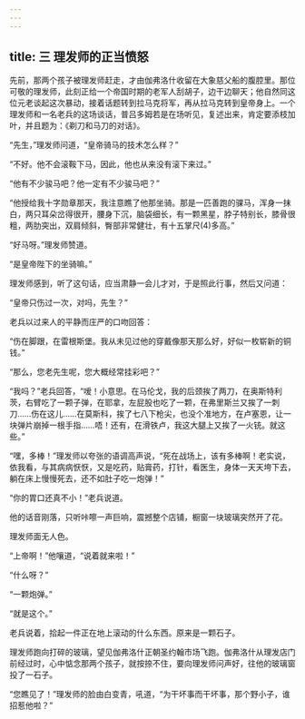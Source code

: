 ```yaml
---
---
---
```

title: 三 理发师的正当愤怒
---





先前，那两个孩子被理发师赶走，才由伽弗洛什收留在大象慈父船的腹腔里。那位可敬的理发师，此刻正给一个帝国时期的老军人刮胡子，边干边聊天；他自然同这位元老谈起这次暴动，接着话题转到拉马克将军，再从拉马克转到皇帝身上。一个理发师和一名老兵的这场谈话，普吕多姆若是在场听见，复述出来，肯定要添枝加叶，并且题为：《剃刀和马刀的对话》。

“先生，”理发师问道，“皇帝骑马的技术怎么样？”

“不好。他不会滚鞍下马，因此，他也从来没有滚下来过。”

“他有不少骏马吧？他一定有不少骏马吧？”

“他授给我十字勋章那天，我注意瞧了他那坐骑。那是一匹善跑的骒马，浑身一抹白，两只耳朵岔得很开，腰身下沉，脑袋细长，有一颗黑星，脖子特别长，膝骨很粗，两肋突出，双肩倾斜，臀部非常健壮，有十五掌尺(4)多高。”

“好马呀。”理发师赞道。

“是皇帝陛下的坐骑嘛。”

理发师感到，听了这句话，应当肃静一会儿才对，于是照此行事，然后又问道：

“皇帝只伤过一次，对吗，先生？”

老兵以过来人的平静而庄严的口吻回答：

“伤在脚跟，在雷根斯堡。我从未见过他的穿戴像那天那么好，好似一枚崭新的铜钱。”

“那么，您老先生呢，您大概经常挂彩吧？”

“我吗？”老兵回答，“嗳！小意思。在马伦戈，我的后颈挨了两刀，在奥斯特利茨，右臂吃了一颗子弹，在耶拿，左屁股也吃了一颗，在弗里斯兰又挨了一刺刀……伤在这儿……在莫斯科，挨了七八下枪尖，也没个准地方，在卢塞恩，让一块弹片崩掉一根手指……唔！还有，在滑铁卢，我这大腿上又挨了一火铳。就这些。”

“嘿，多棒！”理发师以夸张的语调高声说，“死在战场上，该有多棒啊！老实说，依我看，与其病病恹恹，又是吃药，贴膏药，打针，看医生，身体一天天垮下去，躺在床上慢慢死去，还不如肚子吃一炮弹！”

“你的胃口还真不小！”老兵说道。

他的话音刚落，只听咔嚓一声巨响，震撼整个店铺，橱窗一块玻璃突然开了花。

理发师面无人色。

“上帝啊！”他嚷道，“说着就来啦！”

“什么呀？”

“一颗炮弹。”

“就是这个。”

老兵说着，拾起一件正在地上滚动的什么东西。原来是一颗石子。

理发师跑向打碎的玻璃，望见伽弗洛什正朝圣约翰市场飞跑。伽弗洛什从理发店门前经过时，心中惦念那两个孩子，就按捺不住，要向理发师问声好，往他的玻璃窗投了一石子。

“您瞧见了！”理发师的脸由白变青，吼道，“为干坏事而干坏事，那个野小子，谁招惹他啦？”
